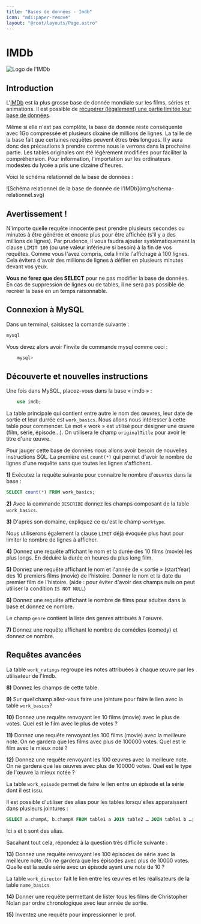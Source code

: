 ```yaml
---
title: "Bases de données - Imdb"
icon: "mdi:paper-remove"
layout: "@root/layouts/Page.astro"
---
```


# IMDb

![Logo de l'IMDb](img/imdb.svg)

## Introduction

L'[IMDb](https://imdb.com) est la plus grosse base de donnée mondiale sur les
films, séries et animations. Il est possible de [récupérer (légalement) une
partie limitée leur base de données](/outils/imdb-database).

Même si elle n'est pas complète, la base de donnée reste conséquente avec 1Go
compressée et plusieurs dixaine de millions de lignes. La taille de la base
fait que certaines requêtes peuvent êtres **très** longues. Il y aura donc des
précautions à prendre comme nous le verrons dans la prochaine partie. Les
tables originales ont été légèrement modifiées pour faciliter la
compréhension. Pour information, l'importation sur les ordinateurs modestes du
lycée a pris une dizaine d'heures.

Voici le schéma relationnel de la base de données :

![Schéma relationnel de la base de donnée de l'IMDb](img/schema-
relationnel.svg)

## Avertissement !

N'importe quelle requête innocente peut prendre plusieurs secondes ou minutes
à être générée et encore plus pour être affichée (s'il y a des millions de
lignes). Par prudence, il vous faudra ajouter systématiquement la clause
`LIMIT 100` (ou une valeur inférieure si besoin) à la fin de vos requêtes.
Comme vous l'avez compris, cela limite l'affichage à 100 lignes. Cela évitera
d'avoir des millions de lignes à défiler en plusieurs minutes devant vos yeux.

**Vous ne ferez que des SELECT** pour ne pas modifier la base de données. En
cas de suppression de lignes ou de tables, il ne sera pas possible de recréer
la base en un temps raisonnable.

## Connexion à MySQL

Dans un terminal, saisissez la comande suivante :

```bash
mysql
```

Vous devez alors avoir l'invite de commande mysql comme ceci :

```bash
    mysql>
```

## Découverte et nouvelles instructions

Une fois dans MySQL, placez-vous dans la base « imdb » :

```sql
    use imdb;
```

La table principale qui contient entre autre le nom des œuvres, leur date de
sortie et leur durrée est `work_basics`. Nous allons nous intéresser à cette
table pour commencer. Le mot « work » est utilisé pour désigner une œuvre
(film, série, épisode…). On utilisera le champ `originalTitle` pour avoir le
titre d'une œuvre.

Pour jauger cette base de données nous allons avoir besoin de nouvelles
instructions SQL. La première est `count(*)` qui permet d'avoir le nombre de
lignes d'une requête sans que toutes les lignes s'affichent.

**1)** Exécutez la requête suivante pour connaitre le nombre d'œuvres dans la
base :

```sql
SELECT count(*) FROM work_basics;
```

**2)** Avec la commande `DESCRIBE` donnez les champs composant de la table
`work_basics`.

**3)** D'après son domaine, expliquez ce qu'est le champ `worktype`.

Nous utiliserons également la clause `LIMIT` déjà évoquée plus haut pour
limiter le nombre de lignes à afficher.

**4)** Donnez une requête affichant le nom et la durée des 10 films (movie)
les plus longs. En déduire la durée en heures du plus long film.

**5)** Donnez une requête affichant le nom et l'année de « sortie »
(startYear) des 10 premiers films (movie) de l'histoire. Donner le nom et la
date du premier film de l'histoire. (aide : pour éviter d'avoir des champs
nuls on peut utiliser la condition `IS NOT NULL`)

**6)** Donnez une requête affichant le nombre de films pour adultes dans la
base et donnez ce nombre.

Le champ `genre` contient la liste des genres attribués à l'œuvre.

**7)** Donnez une requête affichant le nombre de comédies (comedy) et donnez
ce nombre.

## Requêtes avancées

La table `work_ratings` regroupe les notes attribuées à chaque œuvre par les
utilisateur de l'Imdb.

**8)** Donnez les champs de cette table.

**9)** Sur quel champ allez-vous faire une jointure pour faire le lien avec la
table `work_basics`?

**10)** Donnez une requête renvoyant les 10 films (movie) avec le plus de
votes. Quel est le film avec le plus de votes ?

**11)** Donnez une requête renvoyant les 100 films (movie) avec la meilleure
note. On ne gardera que les films avec plus de 100000 votes. Quel est le film
avec le mieux noté ?

**12)** Donnez une requête renvoyant les 100 œuvres avec la meilleure note. On
ne gardera que les œuvres avec plus de 100000 votes. Quel est le type de
l'œuvre la mieux notée ?

La table `work_episode` permet de faire le lien entre un épisode et la série
dont il est issu.

Il est possible d'utiliser des alias pour les tables lorsqu'elles apparaissent
dans plusieurs jointures :

```sql
SELECT a.champA, b.champA FROM table1 a JOIN table2 … JOIN table1 b …;
```

Ici `a` et `b` sont des alias.

Sacahant tout cela, répondez à la question très difficile suivante :

**13)** Donnez une requête renvoyant les 100 épisodes de série avec la
meilleure note. On ne gardera que les épisodes avec plus de 10000 votes.
Quelle est la seule série avec un épisode ayant une note de 10 ?

La table `work_director` fait le lien entre les œuvres et les réalisateurs de
la table `name_basics`

**14)** Donner une requête permettant de lister tous les films de Christopher
Nolan par ordre chronologique avec leur année de sortie.

**15)** Inventez une requête pour impressionner le prof.